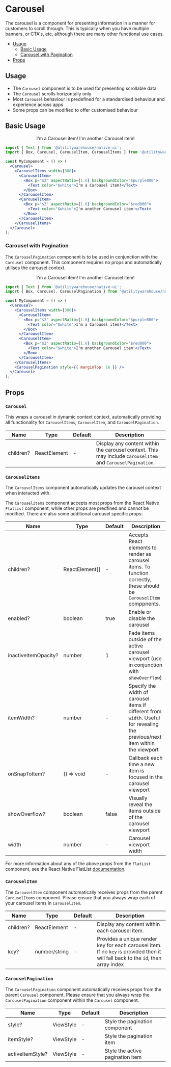 
<Meta title="Lab Components / Carousel" />

<BackToTopButton />

# Carousel

The carousel is a component for presenting information in a manner for customers to scroll through. This is typically when you have multiple banners, or CTA's, etc, although there are many other functional use cases.

- [Usage](#usage)
  - [Basic Usage](#basic-usage)
  - [Carousel with Pagination](#carousel-with-pagination)
- [Props](#props)

<DocComponentWrap>
  <Box mb="$4">
    <Alert text="This component is in the lab until it has been more widely implemented and any implementations standardised." />
  </Box>
  <Box mb="$6">
    <Alert
      colorScheme="gold"
      text="The carousel implements a FlatList. Some props cannot be modified. This is to ensure standardised behaviour and presentation."
    />
  </Box>
</DocComponentWrap>

## Usage

- The `Carousel` component is to be used for presenting scrollable data
- The `Carousel` scrolls horizontally only
- Most `Carousel` behaviour is predefined for a standardised behaviour and experience across apps
- Some props can be modified to offer customised behaviour

## Basic Usage

<UsageWrap>
  <Center flex={1}>
    <Carousel>
      <CarouselItems width={300}>
        <CarouselItem>
          <Box p="$2" aspectRatio={1.6} backgroundColor="$purple800">
            <Text color="$white">I'm a Carousel item!</Text>
          </Box>
        </CarouselItem>
        <CarouselItem>
          <Box p="$2" aspectRatio={1.6} backgroundColor="$red800">
            <Text color="$white">I'm another Carousel item!</Text>
          </Box>
        </CarouselItem>
      </CarouselItems>
    </Carousel>
  </Center>
</UsageWrap>

```jsx
import { Text } from '@utilitywarehouse/native-ui';
import { Box, Carousel, CarouselItem, CarouselItems } from '@utilitywarehouse/native-ui/lab';

const MyComponent = () => (
  <Carousel>
    <CarouselItems width={300}>
      <CarouselItem>
        <Box p="$2" aspectRatio={1.6} backgroundColor="$purple800">
          <Text color="$white">I'm a Carousel item!</Text>
        </Box>
      </CarouselItem>
      <CarouselItem>
        <Box p="$2" aspectRatio={1.6} backgroundColor="$red800">
          <Text color="$white">I'm another Carousel item!</Text>
        </Box>
      </CarouselItem>
    </CarouselItems>
  </Carousel>
);
```

### Carousel with Pagination

The `CarouselPagination` component is to be used in conjunction with the `Carousel` component. This component requires no props and automatically utilises the carousel context.

<UsageWrap>
  <Center flex={1}>
    <Carousel>
      <CarouselItems width={300}>
        <CarouselItem>
          <Box p="$2" aspectRatio={1.6} backgroundColor="$purple800">
            <Text color="$white">I'm a Carousel item!</Text>
          </Box>
        </CarouselItem>
        <CarouselItem>
          <Box p="$2" aspectRatio={1.6} backgroundColor="$red800">
            <Text color="$white">I'm another Carousel item!</Text>
          </Box>
        </CarouselItem>
      </CarouselItems>
      <CarouselPagination style={{ marginTop: 16 }} />
    </Carousel>
  </Center>
</UsageWrap>

```jsx
import { Text } from '@utilitywarehouse/native-ui';
import { Box, Carousel, CarouselPagination } from '@utilitywarehouse/native-ui/lab';

const MyComponent = () => (
  <Carousel>
    <CarouselItems width={300}>
      <CarouselItem>
        <Box p="$2" aspectRatio={1.6} backgroundColor="$purple800">
          <Text color="$white">I'm a Carousel item!</Text>
        </Box>
      </CarouselItem>
      <CarouselItem>
        <Box p="$2" aspectRatio={1.6} backgroundColor="$red800">
          <Text color="$white">I'm another Carousel item!</Text>
        </Box>
      </CarouselItem>
    </CarouselItems>
    <CarouselPagination style={{ marginTop: 16 }} />
  </Carousel>
);
```

## Props

### `Carousel`

This wraps a carousel in dynamic context context, automatically providing all functionality for `CarouselItems`, `CarouselItem`, and `CarouselPagination`.

| Name      | Type         | Default | Description                                                                                                |
| --------- | ------------ | ------- | ---------------------------------------------------------------------------------------------------------- |
| children? | ReactElement | -       | Display any content within the carousel context. This may include `CarouselItem` and `CarouselPagination`. |

### `CarouselItems`

The `CarouselItems` component automatically updates the carousel context when interacted with.

The `CarouselItems` component accepts most props from the React Native `FlatList` component, while other props are predfined and cannot be modified. There are also some additional carousel specific props:

| Name                 | Type           | Default | Description                                                                                                                    |
| -------------------- | -------------- | ------- | ------------------------------------------------------------------------------------------------------------------------------ |
| children?            | ReactElement[] | -       | Accepts React elements to render as carousel items. To function correctly, these should be `CarouselItem` comppnents.          |
| enabled?             | boolean        | true    | Enable or disable the carousel                                                                                                 |
| inactiveItemOpacity? | number         | 1       | Fade items outside of the active carousel viewport (use in conjunction with `showOverflow`)                                    |
| itemWidth?           | number         | -       | Specify the width of carousel items if different from `width`. Useful for revealing the previous/next item within the viewport |
| onSnapToItem?        | () => void     | -       | Callback each time a new item is focused in the carousel viewport                                                              |
| showOverflow?        | boolean        | false   | Visually reveal the items outside of the carousel viewport                                                                     |
| width                | number         | -       | Carousel viewport width                                                                                                        |

For more information about any of the above props from the `FlatList` component, see the React Native FlatList [documentation](https://reactnative.dev/docs/flatlist).

### `CarouselItem`

The `CarouselItem` component automatically receives props from the parent `CarouselItems` component. Please ensure that you always wrap each of your carousel items in `CarouselItem`.

| Name      | Type          | Default | Description                                                                                                                       |
| --------- | ------------- | ------- | --------------------------------------------------------------------------------------------------------------------------------- |
| children? | ReactElement  | -       | Display any content within each carousel item.                                                                                    |
| key?      | number/string | -       | Provides a unique render key for each carousel item. If no `key` is provided then it will fall back to the `id`, then array index |

### `CarouselPagination`

The `CarouselPagination` component automatically receives props from the parent `Carousel` component. Please ensure that you always wrap the `CarouselPagination` component within the `Carousel` component.

| Name             | Type      | Default | Description                      |
| ---------------- | --------- | ------- | -------------------------------- |
| style?           | ViewStyle | -       | Style the pagination component   |
| itemStyle?       | ViewStyle | -       | Style the pagination item        |
| activeItemStyle? | ViewStyle | -       | Style the active pagination item |
